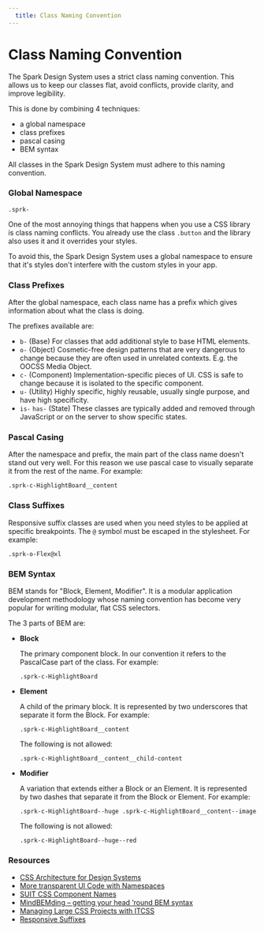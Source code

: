 ```yaml
---
  title: Class Naming Convention
---
```


# Class Naming Convention

The Spark Design System uses a strict class naming convention.
This allows us to keep our classes flat, avoid conflicts,
provide clarity, and improve legibility.

This is done by combining 4 techniques:

- a global namespace
- class prefixes
- pascal casing
- BEM syntax

All classes in the Spark Design System must
adhere to this naming convention.

### Global Namespace

```
.sprk-
```

One of the most annoying things that happens when you
use a CSS library is class naming conflicts. You already
use the class `.button` and the library also uses it
and it overrides your styles.

To avoid this, the Spark Design System uses a global
namespace to ensure that it's styles don't interfere
with the custom styles in your app.

### Class Prefixes

After the global namespace, each class name has a
prefix which gives information about what the
class is doing.

The prefixes available are:

- `b-` (Base) For classes that add additional
style to base HTML elements.
- `o-` (Object) Cosmetic-free design patterns
that are very dangerous to change because they
are often used in unrelated contexts. E.g. the
OOCSS Media Object.
- `c-` (Component) Implementation-specific pieces
of UI. CSS is safe to change because it is isolated
to the specific component.
- `u-` (Utility) Highly specific, highly reusable,
usually single purpose, and have high specificity.
- `is-` `has-` (State) These classes are typically
added and removed through JavaScript or on the
server to show specific states.

### Pascal Casing

After the namespace and prefix, the main part
of the class name doesn't stand out very well.
For this reason we use pascal case to visually
separate it from the rest of the name. For example:

```
.sprk-c-HighlightBoard__content
```

### Class Suffixes

Responsive suffix classes are used when you need
styles to be applied at specific breakpoints.
The `@` symbol must be escaped in the stylesheet.
For example:

```
.sprk-o-Flex@xl
```

### BEM Syntax

BEM stands for "Block, Element, Modifier". It is a
modular application development methodology whose
naming convention has become very popular for writing
modular, flat CSS selectors.

The 3 parts of BEM are:

- **Block**

    The primary component block. In our convention
    it refers to the PascalCase part of the class.
    For example:

    ```
    .sprk-c-HighlightBoard
    ```

- **Element**

    A child of the primary block. It is represented
    by two underscores that separate it form the Block.
    For example:

    ```
    .sprk-c-HighlightBoard__content
    ```

    The following is not allowed:

    ```
    .sprk-c-HighlightBoard__content__child-content
    ```

- **Modifier**

    A variation that extends either a Block or an Element.
    It is represented by two dashes that separate it from
    the Block or Element. For example:

    ```
    .sprk-c-HighlightBoard--huge .sprk-c-HighlightBoard__content--image
    ```

    The following is not allowed:

    ```
    .sprk-c-HighlightBoard--huge--red
    ```

### Resources

- [CSS Architecture for Design Systems](https://bradfrost.com/blog/post/css-architecture-for-design-systems/)
- [More transparent UI Code with Namespaces](https://csswizardry.com/2015/03/more-transparent-ui-code-with-namespaces/)
- [SUIT CSS Component Names](https://github.com/suitcss/suit/blob/master/doc/naming-conventions.md#components)
- [MindBEMding – getting your head ’round BEM syntax](https://csswizardry.com/2013/01/mindbemding-getting-your-head-round-bem-syntax/)
- [Managing Large CSS Projects with ITCSS](https://www.creativebloq.com/web-design/manage-large-css-projects-itcss-101517528)
- [Responsive Suffixes](https://csswizardry.com/2015/08/bemit-taking-the-bem-naming-convention-a-step-further/)